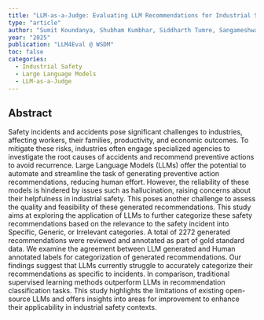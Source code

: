 ```yaml
---
title: "LLM-as-a-Judge: Evaluating LLM Recommendations for Industrial Safety"
type: "article"
author: "Sumit Koundanya, Shubham Kumbhar, Siddharth Tumre, Sangameshwar Patil"
year: "2025"
publication: "LLM4Eval @ WSDM"
toc: false
categories:
  - Industrial Safety
  - Large Language Models
  - LLM-as-a-Judge
---
```


## Abstract
Safety incidents and accidents pose significant challenges to industries, affecting workers, their families, productivity, and economic outcomes. To mitigate these risks, industries often engage specialized agencies to investigate the root causes of accidents and recommend preventive actions to avoid recurrence. Large Language Models (LLMs) offer the potential to automate and streamline the task of generating preventive action recommendations, reducing human effort. However, the reliability of these models is hindered by issues such as hallucination, raising concerns about their helpfulness in industrial safety. This poses another challenge to assess the quality and feasibility of these generated recommendations. This study aims at exploring the application of LLMs to further categorize these safety recommendations based on the relevance to the safety incident into Specific, Generic, or Irrelevant categories. A total of 2272 generated recommendations were reviewed and annotated as part of gold standard data. We examine the agreement between LLM generated and Human annotated labels for categorization of generated recommendations. Our findings suggest that LLMs currently struggle to accurately categorize their recommendations as specific to incidents. In comparison, traditional supervised learning methods outperform LLMs in recommendation classification tasks. This study highlights the limitations of existing open-source LLMs and offers insights into areas for improvement to enhance their applicability in industrial safety contexts.